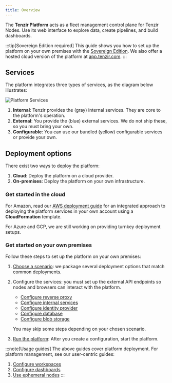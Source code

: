```yaml
---
title: Overview
---
```


The **Tenzir Platform** acts as a fleet management control plane for Tenzir
Nodes. Use its web interface to explore data, create pipelines, and build
dashboards.

:::tip[Sovereign Edition required]
This guide shows you how to set up the platform on your own premises with the
[Sovereign Edition](https://tenzir.com/pricing). We also offer a hosted cloud
version of the platform at [app.tenzir.com](https://app.tenzir.com).
:::

## Services

The platform integrates three types of services, as the diagram below illustrates:

![Platform Services](./platform-services.svg)

1. **Internal**: Tenzir provides the (gray) internal services. They are core to the platform's operation.
2. **External**: You provide the (blue) external services. We do not ship these, so you must bring your own.
3. **Configurable**: You can use our bundled (yellow) configurable services or provide your own.

## Deployment options

There exist two ways to deploy the platform:

1. **Cloud**: Deploy the platform on a cloud provider.
2. **On-premises**: Deploy the platform on your own infrastructure.

### Get started in the cloud

For Amazon, read our [AWS deployment
guide](/guides/platform-setup/deploy-on-aws) for an integrated approach to
deploying the platform services in your own account using a **CloudFormation**
template.

For Azure and GCP, we are still working on providing turnkey deployment setups.

### Get started on your own premises

Follow these steps to set up the platform on your own premises:


<Steps>

1. [Choose a scenario](/guides/platform-setup/choose-a-scenario): we package
   several deployment options that match common deployments.

2. Configure the services: you must set up the external API endpoints so nodes
   and browsers can interact with the platform.

   - [Configure reverse proxy](/guides/platform-setup/configure-reverse-proxy)
   - [Configure internal services](/guides/platform-setup/configure-internal-services)
   - [Configure identity provider](/guides/platform-setup/configure-identity-provider)
   - [Configure database](/guides/platform-setup/configure-database)
   - [Configure blob storage](/guides/platform-setup/configure-blob-storage)

   You may skip some steps depending on your chosen scenario.

3. [Run the platform](/guides/platform-setup/run-the-platform): After you create
   a configuration, start the platform.

</Steps>

:::note[Usage guides]
The above guides cover platform deployment. For platform management, see our
user-centric guides:

1. [Configure workspaces](/guides/platform-management/configure-workspaces)
2. [Configure dashboards](/guides/platform-management/configure-dashboards)
3. [Use ephemeral nodes](/guides/platform-management/use-ephemeral-nodes)
:::

